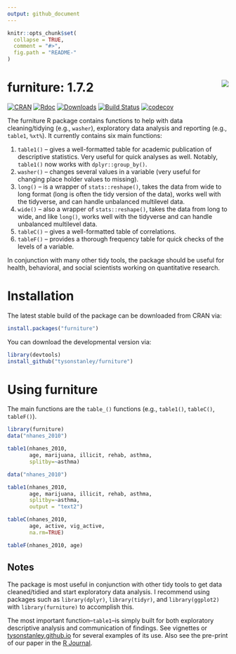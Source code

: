```yaml
---
output: github_document
---
```


<!-- README.md is generated from README.Rmd. Please edit that file -->

```r
knitr::opts_chunk$set(
  collapse = TRUE,
  comment = "#>",
  fig.path = "README-"
)
```


# furniture: 1.7.2 <img src="man/figures/furniture_hex.jpg" align="right" />

[![CRAN](http://www.r-pkg.org/badges/version/furniture)](http://www.r-pkg.org/badges/version/furniture)
[![Rdoc](http://www.rdocumentation.org/badges/version/furniture)](http://www.rdocumentation.org/packages/furniture)
[![Downloads](http://cranlogs.r-pkg.org/badges/grand-total/furniture)](http://cranlogs.r-pkg.org/badges/grand-total/furniture)
[![Build Status](https://travis-ci.org/TysonStanley/furniture.svg?branch=master)](https://travis-ci.org/TysonStanley/furniture)
[![codecov](https://codecov.io/gh/tysonstanley/furniture/branch/master/graph/badge.svg)](https://codecov.io/gh/tysonstanley/furniture)


The furniture R package contains functions to help with data cleaning/tidying (e.g., `washer`), exploratory data analysis and reporting (e.g., `table1`, `%xt%`). It currently contains six main functions:

1. `table1()` -- gives a well-formatted table for academic publication of descriptive statistics. Very useful for quick analyses as well. Notably, `table1()` now works with `dplyr::group_by()`.
2. `washer()` -- changes several values in a variable (very useful for changing place holder values to missing).
3. `long()` -- is a wrapper of `stats::reshape()`, takes the data from wide to long format (long is often the tidy version of the data), works well with the tidyverse, and can handle unbalanced multilevel data.
4. `wide()` -- also a wrapper of `stats::reshape()`, takes the data from long to wide, and like `long()`, works well with the tidyverse and can handle unbalanced multilevel data.
5. `tableC()` -- gives a well-formatted table of correlations.
6. `tableF()` -- provides a thorough frequency table for quick checks of the levels of a variable.

In conjunction with many other tidy tools, the package should be useful for health, behavioral, and social scientists working on quantitative research.

# Installation

The latest stable build of the package can be downloaded from CRAN via:

```r
install.packages("furniture")
```
You can download the developmental version via:

```r
library(devtools)
install_github("tysonstanley/furniture")
```

# Using furniture

The main functions are the `table_()` functions (e.g., `table1()`, `tableC()`, `tableF()`).

```r
library(furniture)
data("nhanes_2010")

table1(nhanes_2010,
       age, marijuana, illicit, rehab, asthma,
       splitby=~asthma)
```

```r
data("nhanes_2010")

table1(nhanes_2010,
       age, marijuana, illicit, rehab, asthma,
       splitby=~asthma, 
       output = "text2")
```

```r
tableC(nhanes_2010, 
       age, active, vig_active, 
       na.rm=TRUE)
```

```r
tableF(nhanes_2010, age)
```


## Notes

The package is most useful in conjunction with other tidy tools to get data cleaned/tidied and start exploratory data analysis. I recommend using packages such as `library(dplyr)`, `library(tidyr)`, and `library(ggplot2)` with `library(furniture)` to accomplish this.

The most important function--`table1`--is simply built for both exploratory descriptive analysis and communication of findings. See vignettes or [tysonstanley.github.io](https://tysonstanley.github.io/) for several examples of its use. Also see the pre-print of our paper in the [R Journal](https://journal.r-project.org/archive/2017/RJ-2017-037/RJ-2017-037.pdf).









